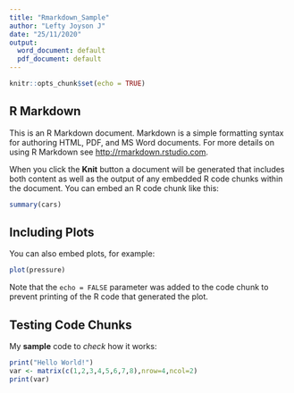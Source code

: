 ```yaml
---
title: "Rmarkdown_Sample"
author: "Lefty Joyson J"
date: "25/11/2020"
output:
  word_document: default
  pdf_document: default
---
```


```r
knitr::opts_chunk$set(echo = TRUE)
```

## R Markdown

This is an R Markdown document. Markdown is a simple formatting syntax for authoring HTML, PDF, and MS Word documents. For more details on using R Markdown see <http://rmarkdown.rstudio.com>.

When you click the **Knit** button a document will be generated that includes both content as well as the output of any embedded R code chunks within the document. You can embed an R code chunk like this:

```r
summary(cars)
```

## Including Plots

You can also embed plots, for example:

```r
plot(pressure)
```

Note that the `echo = FALSE` parameter was added to the code chunk to prevent printing of the R code that generated the plot.

## Testing Code Chunks

My **sample** code to *check* how it works:

```r
print("Hello World!")
var <- matrix(c(1,2,3,4,5,6,7,8),nrow=4,ncol=2)
print(var)
```

